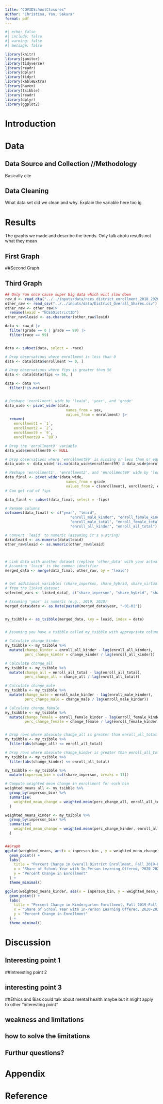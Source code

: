```yaml
---
title: "COVIDSchoolClosures"
author: "Christina, Yan, Sakura"
format: pdf
---
```

```r
#| echo: false
#| include: false
#| warning: false
#| message: false

library(knitr)
library(janitor)
library(tidyverse)
library(readr)
library(dplyr)
library(tidyr)
library(kableExtra)
library(haven)
library(tsibble)
library(readr)
library(dplyr)
library(ggplot2)

```

# Introduction


# Data

## Data Source and Collection //Methodology
 Basically cite
 
## Data Cleaning
What data set did we clean and why. Explain the variable here too ig



# Results
The graphs we made and describe the trends. Only talk abotu results not what they mean



## First Graph




##Second Graph



## Third Graph
```r
## Only run once cause super big data which will slow down
raw_d <- read_dta("../../inputs/data/nces_district_enrollment_2018_2020.dta")
other_raw <- read_csv("../../inputs/data/District_Overall_Shares.csv")
other_raw <- other_raw|>
  rename(leaid = "NCESDistrictID")
other_raw$leaid <- as.character(other_raw$leaid)
```





```r

data <- raw_d |>
  filter(grade == 0 | grade == 99) |>
  filter(race == 99)


data <- subset(data, select = -race)

# Drop observations where enrollment is less than 0
data <- data[data$enrollment >= 0, ]

# Drop observations where fips is greater than 56
data <- data[data$fips <= 56, ]

data <- data %>%
  filter(!is.na(sex))


# Reshape 'enrollment' wide by 'leaid', 'year', and 'grade'
data_wide <- pivot_wider(data,
                            names_from = sex,
                            values_from = enrollment) |>
  rename(
    enrollment1 = `1`,
    enrollment2 = `2`,
    enrollment9 = `9`,
    enrollment99 = `99`)

# Drop the 'enrollment9' variable
data_wide$enrollment9 <- NULL

# Drop observations where 'enrollment99' is missing or less than or equal to 0
data_wide <- data_wide[!is.na(data_wide$enrollment99) & data_wide$enrollment99 > 0, ]

# Reshape 'enrollment1', 'enrollment2', and 'enrollment99' wide by 'leaid' and 'year'
data_final <- pivot_wider(data_wide,
                            names_from = grade,
                            values_from = c(enrollment1, enrollment2, enrollment99))
# Can get rid of fips

data_final <- subset(data_final, select = -fips)

# Rename columns
colnames(data_final) <- c("year", "leaid", 
                              "enroll_male_kinder", "enroll_female_kinder", 
                              "enroll_male_total", "enroll_female_total", 
                              "enroll_all_kinder", "enroll_all_total")

# Convert 'leaid' to numeric (assuming it's a string)
data$leaid <- as.numeric(data$leaid)
other_raw$leaid <- as.numeric(other_raw$leaid)



# Link data with another dataset (replace 'other_data' with your actual dataset)
# Assuming 'leaid' is the common identifier
merged_data <- merge(data_final, other_raw, by = "leaid")


# Get additional variables (share_inperson, share_hybrid, share_virtual)
# from the linked dataset 
selected_vars <- linked_data[, c("share_inperson", "share_hybrid", "share_virtual")]

# Assuming 'year' is numeric (e.g., 2019, 2020)
merged_data$date <- as.Date(paste0(merged_data$year, "-01-01"))


my_tsibble <- as_tsibble(merged_data, key = leaid, index = date)


# Assuming you have a tsibble called my_tsibble with appropriate columns

# Calculate change_kinder
my_tsibble <- my_tsibble %>%
  mutate(change_kinder = enroll_all_kinder - lag(enroll_all_kinder),
         perc_change_kinder = change_kinder / lag(enroll_all_kinder))

# Calculate change_all
my_tsibble <- my_tsibble %>%
  mutate(change_all = enroll_all_total - lag(enroll_all_total),
         perc_change_all = change_all / lag(enroll_all_total))

# Calculate change_male
my_tsibble <- my_tsibble %>%
  mutate(change_male = enroll_male_kinder - lag(enroll_male_kinder),
         perc_change_male = change_male / lag(enroll_male_kinder))

# Calculate change_female
my_tsibble <- my_tsibble %>%
  mutate(change_female = enroll_female_kinder - lag(enroll_female_kinder),
         perc_change_female = change_female / lag(enroll_female_kinder))


# Drop rows where absolute change_all is greater than enroll_all_total
my_tsibble <- my_tsibble %>%
  filter(abs(change_all) <= enroll_all_total)

# Drop rows where absolute change_kinder is greater than enroll_all_total
my_tsibble <- my_tsibble %>%
  filter(abs(change_kinder) <= enroll_all_total)

my_tsibble <- my_tsibble %>%
  mutate(inperson_bin = cut(share_inperson, breaks = 11))

# Compute weighted mean change in enrollment for each bin
weighted_means_all <- my_tsibble %>%
  group_by(inperson_bin) %>%
  summarise(
    weighted_mean_change = weighted.mean(perc_change_all, enroll_all_total)
  )

weighted_means_kinder <- my_tsibble %>%
  group_by(inperson_bin) %>%
  summarise(
    weighted_mean_change = weighted.mean(perc_change_kinder, enroll_all_kinder)
  )


##Graph
ggplot(weighted_means, aes(x = inperson_bin , y = weighted_mean_change)) +
  geom_point() +
  labs(
    title = "Percent Change in Overall District Enrollment, Fall 2019-Fall 2020",
    x = "Share of School Year with In-Person Learning Offered, 2020-2021",
    y = "Percent Change in Enrollment"
  ) +
  theme_minimal()

ggplot(weighted_means_kinder, aes(x = inperson_bin, y = weighted_mean_change)) +
  geom_point() +
  labs(
    title = "Percent Change in Kindergarten Enrollment, Fall 2019-Fall 2020",
    x = "Share of School Year with In-Person Learning Offered, 2020-2021",
    y = "Percent Change in Enrollment"
  ) +
  theme_minimal()


```



# Discussion

## Interesting point 1


##Intreesting point 2

## interesting point 3



##Ethics and Bias
could talk about mental health maybe but it might apply to other "interesting point"

## weakness and limitations


## how to solve the limitations


## Furthur questions?


# Appendix



# Reference

